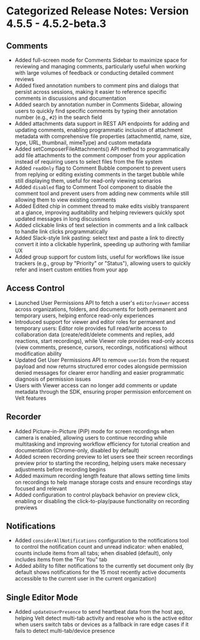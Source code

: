 # Categorized Release Notes: Version 4.5.5 - 4.5.2-beta.3

## Comments

- Added full-screen mode for Comments Sidebar to maximize space for reviewing and managing comments, particularly useful when working with large volumes of feedback or conducting detailed comment reviews
- Added fixed annotation numbers to comment pins and dialogs that persist across sessions, making it easier to reference specific comments in discussions and documentation
- Added search by annotation number in Comments Sidebar, allowing users to quickly find specific comments by typing their annotation number (e.g., `#2`) in the search field
- Added attachments data support in REST API endpoints for adding and updating comments, enabling programmatic inclusion of attachment metadata with comprehensive file properties (attachmentId, name, size, type, URL, thumbnail, mimeType) and custom metadata
- Added setComposerFileAttachments() API method to programmatically add file attachments to the comment composer from your application instead of requiring users to select files from the file system
- Added `readOnly` flag to Comment Bubble component to prevent users from replying or editing existing comments in the target bubble while still displaying them, useful for read-only viewing scenarios
- Added `disabled` flag to Comment Tool component to disable the comment tool and prevent users from adding new comments while still allowing them to view existing comments
- Added Edited chip in comment thread to make edits visibly transparent at a glance, improving auditability and helping reviewers quickly spot updated messages in long discussions
- Added clickable links of text selection in comments and a link callback to handle link clicks programmatically
- Added Slack-style link pasting: select text and paste a link to directly convert it into a clickable hyperlink, speeding up authoring with familiar UX
- Added group support for custom lists, useful for workflows like issue trackers (e.g., group by "Priority" or "Status"), allowing users to quickly refer and insert custom entities from your app

## Access Control

- Launched User Permissions API to fetch a user's `editor`/`viewer` access across organizations, folders, and documents for both permanent and temporary users, helping enforce read-only experiences
- Introduced support for viewer and editor roles for permanent and temporary users: Editor role provides full read/write access to collaboration data (create/edit/delete comments and replies, add reactions, start recordings), while Viewer role provides read-only access (view comments, presence, cursors, recordings, notifications) without modification ability
- Updated Get User Permissions API to remove `userIds` from the request payload and now returns structured error codes alongside permission denied messages for clearer error handling and easier programmatic diagnosis of permission issues
- Users with Viewer access can no longer add comments or update metadata through the SDK, ensuring proper permission enforcement on Velt features

## Recorder

- Added Picture-in-Picture (PiP) mode for screen recordings when camera is enabled, allowing users to continue recording while multitasking and improving workflow efficiency for tutorial creation and documentation (Chrome-only, disabled by default)
- Added screen recording preview to let users see their screen recordings preview prior to starting the recording, helping users make necessary adjustments before recording begins
- Added maximum recording length feature that allows setting time limits on recordings to help manage storage costs and ensure recordings stay focused and relevant
- Added configuration to control playback behavior on preview click, enabling or disabling the click-to-play/pause functionality on recording previews

## Notifications

- Added `considerAllNotifications` configuration to the notifications tool to control the notification count and unread indicator: when enabled, counts include items from all tabs; when disabled (default), only includes items from the "For You" tab
- Added ability to filter notifications to the currently set document only (by default shows notifications for the 15 most recently active documents accessible to the current user in the current organization)

## Single Editor Mode

- Added `updateUserPresence` to send heartbeat data from the host app, helping Velt detect multi-tab activity and resolve who is the active editor when users switch tabs or devices as a fallback in rare edge cases if it fails to detect multi-tab/device presence
